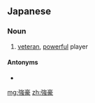 ==Japanese==
{{ja-kanjitab|きょう|ごう|yomi=on}}

===Noun===
{{ja-noun|きょうごう}}

# [[veteran]], [[powerful]] player

====Antonyms====
* {{l|ja|弱小}}

[[mg:強豪]]
[[zh:強豪]]